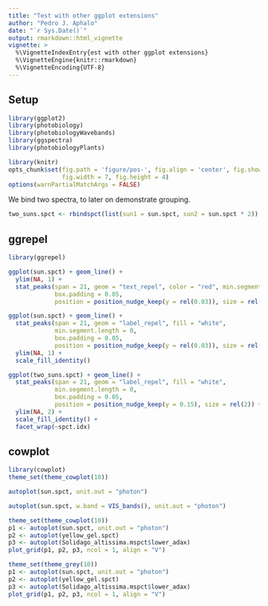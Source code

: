 ```yaml
---
title: "Test with other ggplot extensions"
author: "Pedro J. Aphalo"
date: "`r Sys.Date()`"
output: rmarkdown::html_vignette
vignette: >
  %\VignetteIndexEntry{est with other ggplot extensions}
  %\VignetteEngine{knitr::rmarkdown}
  %\VignetteEncoding{UTF-8}
---
```


## Setup

```r
library(ggplot2)
library(photobiology)
library(photobiologyWavebands)
library(ggspectra)
library(photobiologyPlants)
```

```r
library(knitr)
opts_chunk$set(fig.path = 'figure/pos-', fig.align = 'center', fig.show = 'hold',
               fig.width = 7, fig.height = 4)
options(warnPartialMatchArgs = FALSE)
```

We bind two spectra, to later on demonstrate grouping.

```r
two_suns.spct <- rbindspct(list(sun1 = sun.spct, sun2 = sun.spct * 2))
```

## ggrepel

```r
library(ggrepel)

```

```r
ggplot(sun.spct) + geom_line() + 
  ylim(NA, 1) +
  stat_peaks(span = 21, geom = "text_repel", color = "red", min.segment.length = 0,
             box.padding = 0.05,
             position = position_nudge_keep(y = rel(0.03)), size = rel(3.5), hjust = 0.5)
```

```r
ggplot(sun.spct) + geom_line() + 
  stat_peaks(span = 21, geom = "label_repel", fill = "white",
             min.segment.length = 0,
             box.padding = 0.05,
             position = position_nudge_keep(y = rel(0.03)), size = rel(2.5)) +
  ylim(NA, 1) +
  scale_fill_identity()
```

```r
ggplot(two_suns.spct) + geom_line() + 
  stat_peaks(span = 21, geom = "label_repel", fill = "white",  
             min.segment.length = 0,
             box.padding = 0.05,
             position = position_nudge_keep(y = 0.15), size = rel(2)) +
  ylim(NA, 2) +
  scale_fill_identity() +
  facet_wrap(~spct.idx)
```

## cowplot

```r
library(cowplot)
theme_set(theme_cowplot(10))
```

```r
autoplot(sun.spct, unit.out = "photon")
```

```r
autoplot(sun.spct, w.band = VIS_bands(), unit.out = "photon")
```

```r
theme_set(theme_cowplot(10))
p1 <- autoplot(sun.spct, unit.out = "photon")
p2 <- autoplot(yellow_gel.spct)
p3 <- autoplot(Solidago_altissima.mspct$lower_adax)
plot_grid(p1, p2, p3, ncol = 1, align = "V")
```

```r
theme_set(theme_grey(10))
p1 <- autoplot(sun.spct, unit.out = "photon")
p2 <- autoplot(yellow_gel.spct)
p3 <- autoplot(Solidago_altissima.mspct$lower_adax)
plot_grid(p1, p2, p3, ncol = 1, align = "V")
```
